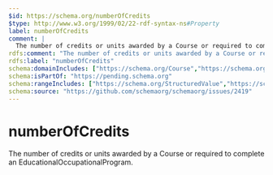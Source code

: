 ```yaml
---
$id: https://schema.org/numberOfCredits
$type: http://www.w3.org/1999/02/22-rdf-syntax-ns#Property
label: numberOfCredits
comment: |
  The number of credits or units awarded by a Course or required to complete an EducationalOccupationalProgram.
rdfs:comment: "The number of credits or units awarded by a Course or required to complete an EducationalOccupationalProgram."
rdfs:label: "numberOfCredits"
schema:domainIncludes: ["https://schema.org/Course","https://schema.org/EducationalOccupationalProgram"]
schema:isPartOf: "https://pending.schema.org"
schema:rangeIncludes: ["https://schema.org/StructuredValue","https://schema.org/Integer"]
schema:source: "https://github.com/schemaorg/schemaorg/issues/2419"
---
```


# numberOfCredits

The number of credits or units awarded by a Course or required to complete an EducationalOccupationalProgram.

